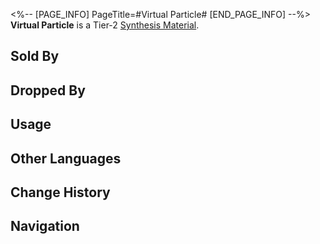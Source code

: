 <%-- [PAGE_INFO]
PageTitle=#Virtual Particle#
[END_PAGE_INFO] --%>
{{Item Infobox
|id          = 181002
|image       = Item Virtual Particle.png
|type        = Synthesis Material
|invCategory = Other Materials
|rarity      = 2
|effect      = Tier 2 Synthesis Material
|description = Tiny particles commonly found in the universe but cannot be observed in theory.<br />Scientists are good at transforming theories into reality.
|source1     = [[Storage Zone: Baryons or other enemies]]
|source2     = [[Found in destructible objects in the Herta Space Station]]
|source3     = [[Grocery Stand]]
}}
{{Description|''"I've got a virtual particle and an anti virtual particle here. How do we turn them into a real particle and a real antiparticle? Now, look closely..."''}}
'''Virtual Particle''' is a Tier-2 [[Synthesis Material]].

==Sold By==
{{Shop Availability}}

==Dropped By==
{{Dropped By}}

==Usage==
{{Craft Usage}}

==Other Languages==
{{Other Languages
|en   = Virtual Particle
|zhs  = 虚粒子
|zht  = 虛粒子
|ja   = 仮想粒子
|ko   = 가상 입자
|es   = Partícula virtual
|fr   = Particule virtuelle
|ru   = Мнимые частицы
|th   = Virtual Particle
|vi   = Hạt Ảo
|de   = Virtuelles Teilchen
|id   = Virtual Particle
|pt   = Partícula Virtual
}}

==Change History==
{{Change History|2.0}}

==Navigation==
{{Synthesis Material Navbox}}